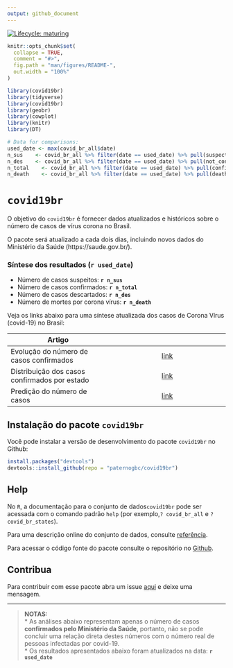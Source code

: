 ```yaml
---
output: github_document
---
```


<!-- README.md is generated from README.Rmd. Please edit that file -->

<!-- badges: start -->
[![Lifecycle: maturing](https://img.shields.io/badge/lifecycle-maturing-blue.svg)](https://www.tidyverse.org/lifecycle/#maturing)
<!-- badges: end -->

```r
knitr::opts_chunk$set(
  collapse = TRUE,
  comment = "#>",
  fig.path = "man/figures/README-",
  out.width = "100%"
)
```

```r
library(covid19br)
library(tidyverse)
library(covid19br)
library(geobr)
library(cowplot)
library(knitr)
library(DT)

# Data for comparisons:
used_date <- max(covid_br_all$date)
n_sus    <- covid_br_all %>% filter(date == used_date) %>% pull(suspected_cases)
n_des    <- covid_br_all %>% filter(date == used_date) %>% pull(not_confirmed_cases)
n_total    <- covid_br_all %>% filter(date == used_date) %>% pull(confirmed_cases)
n_death    <- covid_br_all %>% filter(date == used_date) %>% pull(deaths)
```

# `covid19br` 

O objetivo do `covid19br` é fornecer dados atualizados e históricos sobre o número de casos de vírus corona no Brasil.  

O pacote será atualizado a cada dois dias, incluindo novos dados do Ministério da Saúde (https://saude.gov.br/).

### Síntese dos resultados (`r used_date`)

* Número de casos suspeitos: __`r n_sus`__  
* Número de casos confirmados: __`r n_total`__  
* Número de casos descartados: __`r n_des`__  
* Número de mortes por corona vírus: __`r n_death`__  

Veja os links abaixo para uma síntese atualizada dos casos de Corona Vírus (covid-19) no Brasil:

| Artigo        |            |
| ------------- |:-------------:|
| Evolução do número de casos confirmados    | [link](https://paternogbc.github.io/covid19br/articles/tendencia_atual.html) | 
| Distribuição dos casos confirmados por estado   | [link](https://paternogbc.github.io/covid19br/articles/distrib_mao_pt.html)|  
| Predição do número de casos  | [link](https://paternogbc.github.io/covid19br/articles/predicoes.html)|  

## Instalação do pacote `covid19br`

Você pode instalar a versão de desenvolvimento do pacote `covid19br` no Github:

``` r
install.packages("devtools") 
devtools::install_github(repo = "paternogbc/covid19br")
```

## Help

No `R`, a documentação para o conjunto de dados` covid19br` pode ser acessada com o
comando padrão `help` (por exemplo,`? covid_br_all` e `? covid_br_states`).

Para uma descrição online do conjunto de dados, consulte [referência](https://paternogbc.github.io/covid19br/reference/index.html).

Para acessar o código fonte do pacote consulte o repositório no [Github](https://github.com/paternogbc/covid19br).


## Contribua

Para contribuir com esse pacote abra um issue [aqui](https://github.com/paternogbc/covid19br/issues/new) e deixe uma mensagem.

***


> __NOTAS:__   
* As análises abaixo representam apenas o número de casos __confirmados pelo Ministério da Saúde__, portanto,
não se pode concluir uma relação direta destes números com o número real de pessoas infectadas por covid-19.  
* Os resultados apresentados abaixo foram atualizados na data: __`r used_date`__
